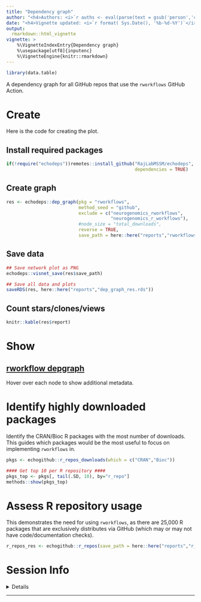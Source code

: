 ```yaml
---
title: "Dependency graph" 
author: "<h4>Authors: <i>`r auths <- eval(parse(text = gsub('person','c',read.dcf('../DESCRIPTION', fields = 'Authors@R'))));paste(auths[names(auths)=='given'],auths[names(auths)=='family'], collapse = ', ')`</i></h4>" 
date: "<h4>Vignette updated: <i>`r format( Sys.Date(), '%b-%d-%Y')`</i></h4>"
output:
  rmarkdown::html_vignette
vignette: >
    %\VignetteIndexEntry{Dependency graph} 
    %\usepackage[utf8]{inputenc}
    %\VignetteEngine{knitr::rmarkdown}
---
```


```r
library(data.table)
```

A dependency graph for all GitHub repos that use the `rworkflows` GitHub Action.

# Create

Here is the code for creating the plot.

## Install required packages

``` r
if(!require("echodeps"))remotes::install_github("RajLabMSSM/echodeps",
                                                dependencies = TRUE)
```

## Create graph

``` r
res <- echodeps::dep_graph(pkg = "rworkflows",
                           method_seed = "github",
                           exclude = c("neurogenomics_rworkflows",
                                       "neurogenomics_r_workflows"),
                           #node_size = "total_downloads", 
                           reverse = TRUE,
                           save_path = here::here("reports","rworkflows_depgraph.html")) 
```

## Save data

``` r
## Save network plot as PNG
echodeps::visnet_save(res$save_path)

## Save all data and plots
saveRDS(res, here::here("reports","dep_graph_res.rds"))
```

## Count stars/clones/views

```r
knitr::kable(res$report)
```

# Show

## [rworkflow depgraph](https://github.com/neurogenomics/rworkflows/raw/master/reports/rworkflows_depgraph.png)

Hover over each node to show additional metadata.


<!-- ```{r fig.height=20, fig.width=20} -->
<!-- htmltools::includeHTML("https://github.com/neurogenomics/rworkflows/raw/master/reports/rworkflows_depgraph.html") -->

<!-- ``` -->

# Identify highly downloaded packages

Identify the CRAN/Bioc R packages with the most number of downloads. This guides which packages would be the most useful to focus on implementing `rworkflows` in.

```r
pkgs <- echogithub::r_repos_downloads(which = c("CRAN","Bioc"))

#### Get top 10 per R repository ####
pkgs_top <- pkgs[, tail(.SD, 10), by="r_repo"] 
methods::show(pkgs_top)
```

# Assess R repository usage

This demonstrates the need for using `rworkflows`, as there are 25,000 R packages that are exclusively distributes via GitHub (which may or may not have code/documentation checks).

```r
r_repos_res <- echogithub::r_repos(save_path = here::here("reports","r_repos_upset.pdf"), width=12)
```

# Session Info

<details>

```r
utils::sessionInfo()
```

</details>

<hr>
